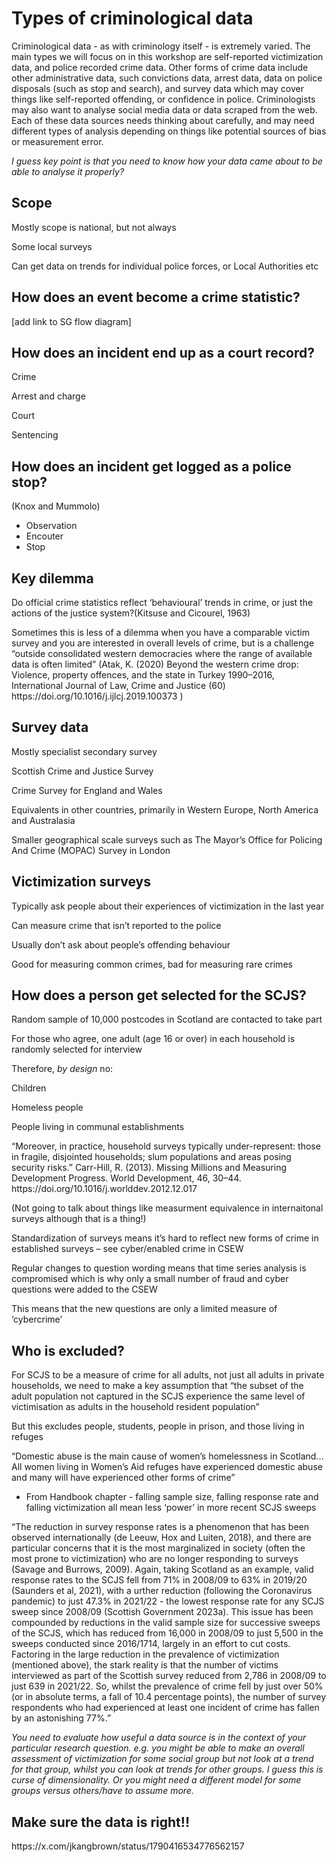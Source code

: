 # Types of criminological data {.unnumbered}

Criminological data - as with criminology itself - is extremely varied. The main types we will focus on in this workshop are self-reported victimization data, and police recorded crime data. Other forms of crime data include other administrative data, such convictions data, arrest data, data on police disposals (such as stop and search), and survey data which may cover things like self-reported offending, or confidence in police. Criminologists may also want to analyse social media data or data scraped from the web. Each of these data sources needs thinking about carefully, and may need different types of analysis depending on things like potential sources of bias or measurement error.

*I guess key point is that you need to know how your data came about to be able to analyse it properly?* 

## Scope

Mostly scope is national, but not always​

Some local surveys​

Can get data on trends for individual police forces, or Local Authorities etc

## How does an event become a crime statistic?

\[add link to SG flow diagram\]

## How does an incident end up as a court record?

Crime​

Arrest and charge​

Court​

Sentencing​

## How does an incident get logged as a police stop?

(Knox and Mummolo)

-   Observation
-   Encouter
-   Stop

## Key dilemma

Do official crime statistics reflect ‘behavioural’ trends in crime, or just the actions of the justice system?​(Kitsuse and Cicourel, 1963)

Sometimes this is less of a dilemma when you have a comparable victim survey and you are interested in overall levels of crime, but is a challenge “outside consolidated western democracies where the range of available data is often limited” (Atak, K. (2020) Beyond the western crime drop: Violence, property offences, and the state in Turkey 1990–2016, International Journal of Law, Crime and Justice (60) https://doi.org/10.1016/j.ijlcj.2019.100373 )

## Survey data

Mostly specialist secondary survey​

Scottish Crime and Justice Survey​

Crime Survey for England and Wales​

Equivalents in other countries, primarily in Western Europe, North America and Australasia ​

Smaller geographical scale surveys such as The Mayor's Office for Policing And Crime (MOPAC) Survey in London



## Victimization surveys

Typically ask people about their experiences of victimization in the last year​

Can measure crime that isn’t reported to the police​

Usually don’t ask about people’s offending behaviour​

Good for measuring common crimes, bad for measuring rare crimes

## How does a person get selected for the SCJS?

Random sample of 10,000 postcodes in Scotland are contacted to take part​

For those who agree, one adult (age 16 or over) in each household is randomly selected for interview​

Therefore, *by design* no:​

Children​

Homeless people​

People living in communal establishments

“Moreover, in practice, household surveys typically under-represent: those in fragile, disjointed households; slum populations and areas posing security risks.” Carr-Hill, R. (2013). Missing Millions and Measuring Development Progress. World Development, 46, 30–44. https://doi.org/10.1016/j.worlddev.2012.12.017​

(Not going to talk about things like measurment equivalence in internaitonal surveys although that is a thing!)

Standardization of surveys means it’s hard to reflect new forms of crime in established surveys – see cyber/enabled crime in CSEW​

Regular changes to question wording means that time series analysis is compromised which is why only a small number of fraud and cyber questions were added to the CSEW​

This means that the new questions are only a limited measure of ‘cybercrime’



## Who is excluded?

For SCJS to be a measure of crime for all adults, not just all adults in private households, we need to make a key assumption that “the subset of the adult population not captured in the SCJS experience the same level of victimisation as adults in the household resident population”​

But this excludes people, students, people in prison, and those living in refuges​

“Domestic abuse is the main cause of women’s homelessness in Scotland… All women living in Women’s Aid refuges have experienced domestic abuse and many will have experienced other forms of crime”

-   From Handbook chapter - falling sample size, falling response rate and falling victimization all mean less 'power' in more recent SCJS sweeps

"The reduction in survey response rates is a phenomenon that has been observed internationally (de Leeuw, Hox and Luiten, 2018), and there are particular concerns that it is the most marginalized in society (often the most prone to victimization) who are no longer responding to surveys (Savage and Burrows, 2009). Again, taking Scotland as an example, valid response rates to the SCJS fell from 71% in 2008/09 to 63% in 2019/20 (Saunders et al, 2021), with a urther reduction (following the Coronavirus pandemic) to just 47.3% in 2021/22 - the lowest response rate for any SCJS sweep since 2008/09 (Scottish Government 2023a). This issue has been compounded by reductions in the valid sample size for successive sweeps of the SCJS, which has reduced from 16,000 in 2008/09 to just 5,500 in the sweeps conducted since 2016/1714, largely in an effort to cut costs. Factoring in the large reduction in the prevalence of victimization (mentioned above), the stark reality is that the number of victims interviewed as part of the Scottish survey reduced from 2,786 in 2008/09 to just 639 in 2021/22. So, whilst the prevalence of crime fell by just over 50% (or in absolute terms, a fall of 10.4 percentage points), the number of survey respondents who had experienced at least one incident of crime has fallen by an astonishing 77%."

_You need to evaluate how useful a data source is in the context of your particular research question. e.g. you might be able to make an overall assessment of victimization for some social group but not look at a trend for that group, whilst you can look at trends for other groups. I guess this is curse of dimensionality. Or you might need a different model for some groups versus others/have to assume more._


## Make sure the data is right!!

https://x.com/jkangbrown/status/1790416534776562157


::: {#refs}
:::
